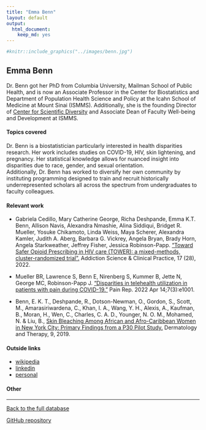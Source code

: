 ```yaml
---
title: "Emma Benn"
layout: default
output:
  html_document:
    keep_md: yes
---
```


::: {.grid}

::: {.g-col-4}
```r
#knitr::include_graphics("../images/benn.jpg")
```
:::

:::{.g-col-8}
# Emma Benn

Dr. Benn got her PhD from Columbia University, Mailman School of Public Health, and is now an Associate Professor in the Center for Biostatistics and Department of Population Health Science and Policy at the Icahn School of Medicine at Mount Sinai (ISMMS).  Additionally, she is the founding Director of <a href = "https://icahn.mssm.edu/research/center-scientific-diversity/team" target = "_blank">Center for Scientific Diversity</a> and Associate Dean of Faculty Well-being and Development at ISMMS.

:::

:::


#### Topics covered

Dr. Benn is a biostatistician particularly interested in health disparities research.  Her work includes studies on COVID-19, HIV, skin lightening, and pregnancy. Her statistical knowledge allows for nuanced insight into disparities due to race, gender, and sexual orientation.  
Additionally, Dr. Benn has worked to diversify her own community by instituting programming designed to train and recruit historically underrepresented scholars all across the spectrum from undergraduates to faculty colleagues.

#### Relevant work

* Gabriela Cedillo, Mary Catherine George, Richa Deshpande, Emma K.T. Benn, Allison Navis, Alexandra Nmashie, Alina Siddiqui, Bridget R. Mueller, Yosuke Chikamoto, Linda Weiss, Maya Scherer, Alexandra Kamler, Judith A. Aberg, Barbara G. Vickrey, Angela Bryan, Brady Horn, Angela Starkweather, Jeffrey Fisher, Jessica Robinson-Papp. <a href = "https://ascpjournal.biomedcentral.com/articles/10.1186/s13722-022-00311-8" target = "_blank"> "Toward Safer Opioid Prescribing in HIV care (TOWER): a mixed-methods, cluster-randomized trial".</a>  Addiction Science & Clinical Practice, 17 (28), 2022.

* Mueller BR, Lawrence S, Benn E, Nirenberg S, Kummer B, Jette N, George MC, Robinson-Papp J. <a href = "https://journals.lww.com/painrpts/Fulltext/2022/06000/Disparities_in_telehealth_utilization_in_patients.6.aspx" target = "_blank">"Disparities in telehealth utilization in patients with pain during COVID-19."</a> Pain Rep. 2022 Apr 14;7(3):e1001.


* Benn, E. K. T., Deshpande, R., Dotson-Newman, O., Gordon, S., Scott, M., Amarasiriwardena, C., Khan, I. A., Wang, Y. H., Alexis, A., Kaufman, B., Moran, H., Wen, C., Charles, C. A. D., Younger, N. O. M., Mohamed, N. & Liu, B., <a href = "https://www.ncbi.nlm.nih.gov/pmc/articles/PMC6522580/" target = "_blank">Skin Bleaching Among African and Afro-Caribbean Women in New York City: Primary Findings from a P30 Pilot Study.</a> Dermatology and Therapy, 9, 2019.

#### Outside links

* [wikipedia](https://en.wikipedia.org/wiki/Emma_Benn)
* [linkedin](https://www.linkedin.com/in/emma-benn-b1044562/)
* [personal](https://icahn.mssm.edu/profiles/emma-k-benn)


####  Other


----------------------

[Back to the full database](https://hardin47.github.io/CURV/)

[GitHub repository](https://github.com/hardin47/CURV/)


